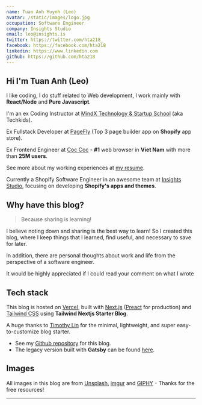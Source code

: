 ```yaml
---
name: Tuan Anh Huynh (Leo)
avatar: /static/images/logo.jpg
occupation: Software Engineer
company: Insights Studio
email: leo@insights.is
twitter: https://twitter.com/hta218_
facebook: https://facebook.com/hta218
linkedin: https://www.linkedin.com
github: https://github.com/hta218
---
```



## Hi <Twemoji emoji="waving hand" /> I'm Tuan Anh (Leo)

I like coding, I do stuff related to Web development, I work mainly with **React/Node** and **Pure Javascript**.

I'm an ex Coding Instructor at [MindX Technology & Startup School](https://mindx.edu.vn/) (aka Techkids).

Ex Fullstack Developer at [PageFly](https://apps.shopify.com/pagefly) (Top 3 page builder app on **Shopify** app store).

Ex Frontend Engineer at [Coc Coc](https://coccoc.com/) - **#1** web browser in **Viet Nam** with more than **25M users**.

See more about my working experiences at [my resume](/resume).

Currently a Shopify Software Engineer in an awesome team at [Insights Studio](https://insights.is/), focusing on developing **Shopify's apps and themes**.

## Why have this blog?

> Because sharing is learning! <Twemoji emoji="smiling-face-with-sunglasses" />

I believe noting down and sharing is the best way to learn! So I created this blog, where I keep things that I learned, find useful, and necessary to save for later.

In addition, there are personal thoughts about work and life from the perspective of a software engineer.

It would be highly appreciated if I could read your comment on what I wrote <Twemoji emoji="folded-hands" />

## Tech stack

This blog is hosted on [Vercel](https://vercel.com/), built with [Next.js](https://nextjs.org/) ([Preact](https://preactjs.com/) for production) and [Tailwind CSS](https://tailwindcss.com/) using **Tailwind Nextjs Starter Blog**.

A huge thanks to [Timothy Lin](https://twitter.com/timlrxx) for the minimal, lightweight, and super easy-to-customize blog starter.

- See my [Github repository](https://github.com/hta218/leo-blog) for this blog.
- The legacy version built with **Gatsby** can be found [here](https://leo-blog-legacy.vercel.app/).

## Images

All images in this blog are from [Unsplash](https://unsplash.com/), [imgur](https://imgur.com) and [GIPHY](https://giphy.com/) - Thanks for the free resources!

---
